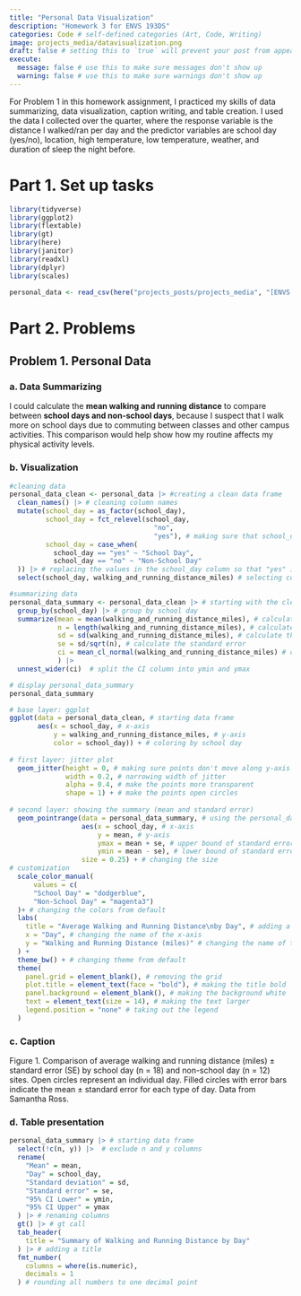 ```yaml
---
title: "Personal Data Visualization"
description: "Homework 3 for ENVS 193DS"
categories: Code # self-defined categories (Art, Code, Writing)
image: projects_media/datavisualization.png
draft: false # setting this to `true` will prevent your post from appearing on your listing page until you're ready!
execute:
  message: false # use this to make sure messages don't show up
  warning: false # use this to make sure warnings don't show up
---
```

For Problem 1 in this homework assignment, I practiced my skills of data summarizing, data visualization, caption writing, and table creation. I used the data I collected over the quarter, where the response variable is the distance I walked/ran per day and the predictor variables are school day (yes/no), location, high temperature, low temperature, weather, and duration of sleep the night before. 

# Part 1. Set up tasks

```r

library(tidyverse)
library(ggplot2)
library(flextable)
library(gt)
library(here)
library(janitor)
library(readxl)
library(dplyr)
library(scales)

personal_data <- read_csv(here("projects_posts/projects_media", "[ENVS 193DS] Personal Data - Samantha Ross - Sheet1 (1).csv")) # storing personal data as an object called personal_data

```

# Part 2. Problems

## Problem 1. Personal Data

### a. Data Summarizing

I could calculate the **mean walking and running distance** to compare between **school days and non-school days**, because I suspect that I walk more on school days due to commuting between classes and other campus activities. This comparison would help show how my routine affects my physical activity levels.

### b. Visualization

```r

#cleaning data 
personal_data_clean <- personal_data |> #creating a clean data frame
  clean_names() |> # cleaning column names
  mutate(school_day = as_factor(school_day),
         school_day = fct_relevel(school_day,
                                    "no",
                                    "yes"), # making sure that school_day is a factor and ordering levels
         school_day = case_when(
           school_day == "yes" ~ "School Day", 
           school_day == "no" ~ "Non-School Day"
  )) |> # replacing the values in the school_day column so that "yes" is now "School Day" and "no" is now "Non-School Day"
  select(school_day, walking_and_running_distance_miles) # selecting columns of interest

#summarizing data
personal_data_summary <- personal_data_clean |> # starting with the clean data frame
  group_by(school_day) |> # group by school day
  summarize(mean = mean(walking_and_running_distance_miles), # calculate mean miles walked/ran
            n = length(walking_and_running_distance_miles), # calculate the number of observations per type of day (sample size)
            sd = sd(walking_and_running_distance_miles), # calculate the standard deviation
            se = sd/sqrt(n), # calculate the standard error
            ci = mean_cl_normal(walking_and_running_distance_miles) # calculate the confidence interval
            ) |> 
  unnest_wider(ci)  # split the CI column into ymin and ymax

# display personal_data_summary
personal_data_summary

# base layer: ggplot
ggplot(data = personal_data_clean, # starting data frame
       aes(x = school_day, # x-axis
           y = walking_and_running_distance_miles, # y-axis
           color = school_day)) + # coloring by school day
  
# first layer: jitter plot
  geom_jitter(height = 0, # making sure points don't move along y-axis
              width = 0.2, # narrowing width of jitter
              alpha = 0.4, # make the points more transparent
              shape = 1) + # make the points open circles
  
# second layer: showing the summary (mean and standard error)
  geom_pointrange(data = personal_data_summary, # using the personal_data_summary data frame
                  aes(x = school_day, # x-axis
                      y = mean, # y-axis
                      ymax = mean + se, # upper bound of standard error
                      ymin = mean - se), # lower bound of standard error
                  size = 0.25) + # changing the size
# customization
  scale_color_manual(
      values = c(
      "School Day" = "dodgerblue",
      "Non-School Day" = "magenta3")
  )+ # changing the colors from default
  labs(
    title = "Average Walking and Running Distance\nby Day", # adding a title
    x = "Day", # changing the name of the x-axis
    y = "Walking and Running Distance (miles)" # changing the name of the y-axis
  ) +
  theme_bw() + # changing theme from default
  theme(
    panel.grid = element_blank(), # removing the grid
    plot.title = element_text(face = "bold"), # making the title bold
    panel.background = element_blank(), # making the background white
    text = element_text(size = 14), # making the text larger
    legend.position = "none" # taking out the legend
  )

```

### c. Caption

Figure 1. Comparison of average walking and running distance (miles) ± standard error (SE) by school day (n = 18) and non-school day (n = 12) sites. Open circles represent an individual day. Filled circles with error bars indicate the mean ± standard error for each type of day. Data from Samantha Ross.

### d. Table presentation

```r

personal_data_summary |> # starting data frame
  select(!c(n, y)) |>  # exclude n and y columns
  rename(
    "Mean" = mean, 
    "Day" = school_day,
    "Standard deviation" = sd,
    "Standard error" = se,
    "95% CI Lower" = ymin,
    "95% CI Upper" = ymax
  ) |> # renaming columns
  gt() |> # gt call
  tab_header(
    title = "Summary of Walking and Running Distance by Day"
  ) |> # adding a title
  fmt_number(
    columns = where(is.numeric),
    decimals = 1
  ) # rounding all numbers to one decimal point

```

